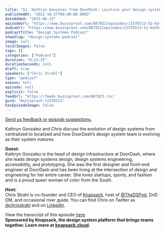```yaml
---
title: "52. Kathryn Gonzalez from DoorDash: Localize your design system"
publishedAt: "2022-10-27T00:00:00.000Z"
dateAdded: "2025-06-13"
episodeUrl: "https://www.buzzsprout.com/887923/episodes/11576513-52-kathryn-gonzalez-from-doordash-localize-your-design-system.mp3"
audioUrl: "https://www.buzzsprout.com/887923/episodes/11576513-52-kathryn-gonzalez-from-doordash-localize-your-design-system.mp3"
podcastTitle: "Design Systems Podcast"
showSlug: "design-systems-podcast"
image: null
localImages: false
tags: []
categories: ["Podcast"]
duration: "0:23:35"
durationSeconds: 1415
draft: true
speakers: ["Chris Strahl"]
type: "podcast"
season: null
episode: null
explicit: false
feedUrl: "https://feeds.buzzsprout.com/887923.rss"
guid: "Buzzsprout-11576513"
hasEpisodeImage: false
---
```

[Send us feedback or episode suggestions.](https://www.buzzsprout.com/twilio/text_messages/887923/open_sms)

Kathryn Gonzalez and Chris discuss the evolution of design systems from centralized to localized and how DoorDash’s design system team is evolving as their system matures.  
  
**Guest:**  
Kathryn Gonzalez is the head of design infrastructure at DoorDash, where she leads design systems design, design systems engineering, accessibility, and prototyping. She was the first designer and front-end engineer at DoorDash and has been living at the intersection of design and engineering for her entire career. She loves startups, sports, and fashion and is a proud queer woman of color from the South.  
  
**Host:**  
Chris Strahl is co-founder and CEO of [Knapsack](https://www.knapsack.cloud/), host of [@TheDSPod](https://twitter.com/thedspod), DnD DM, and occasional river guide. You can find Chris on Twitter as [@chrisstrahl](https://twitter.com/chrisstrahl) and on [LinkedIn](https://www.linkedin.com/in/chrisstrahl/).

View the transcript of this episode [here](https://docs.google.com/document/d/1yCh96GWDi_w5GyuTiDQzHBPmN2Q9I8S2/edit?usp=sharing&ouid=110546040302524924968&rtpof=true&sd=true).  
**Sponsored by Knapsack, the design system platform that brings teams together. Learn more at** [**knapsack.cloud**](https://www.knapsack.cloud/?utm_source=podcast)**.**
